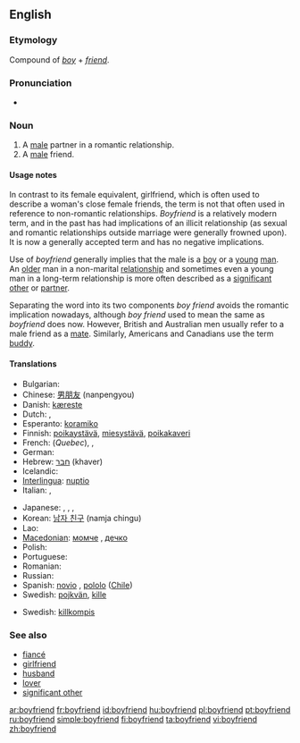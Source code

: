 ==English==

===Etymology===
Compound of ''[[boy]]'' + ''[[friend]]''.

===Pronunciation===
* {{IPA|/ˈbɔɪ.ˌfrɛnd/|lang=en}}

===Noun===
{{en-noun}}

# A [[male]] partner in a romantic relationship.
# A [[male]] friend.

====Usage notes====
In contrast to its female equivalent, girlfriend, which is often used to describe a woman's close female friends, the term is not that often used in reference to non-romantic relationships. ''Boyfriend'' is a relatively modern term, and in the past has had implications of an illicit relationship (as sexual and romantic relationships outside marriage were generally frowned upon). It is now a generally accepted term and has no negative implications.

Use of ''boyfriend'' generally implies that the male is a [[boy]] or a [[young]] [[man]]. An [[old]]er man in a non-marital [[relationship]] and sometimes even a young man in a long-term relationship is more often described as a [[significant other]] or [[partner]].

Separating the word into its two components ''boy friend'' avoids the romantic implication nowadays, although ''boy friend'' used to mean the same as ''boyfriend'' does now. However, British and Australian men usually refer to a male friend as a [[mate]]. Similarly, Americans and Canadians use the term [[buddy]].

====Translations====
{{trans-top|male partner in a romantic relationship.}}
* Bulgarian: {{t+|bg|гадже|sc=Cyrl}}
* Chinese: [[男朋友]] (nanpengyou)
* Danish: [[kæreste]]
* Dutch: {{t+|nl|vriend|m}}, {{t+|nl|lief|n}}
* Esperanto: [[koramiko]]
* Finnish: [[poikaystävä]], [[miesystävä]], [[poikakaveri]]
* French: {{t+|fr|chum|m}} (''Quebec''), {{t+|fr|copain|m}}, {{t+|fr|petit ami|m}}
* German: {{t+|de|Freund|m}}
* Hebrew: [[חבר]] (khaver) {{m}}
* Icelandic: {{t-|is|kærasti|m}}
* [[Interlingua]]: [[nuptio]]
* Italian: {{t+|it|ragazzo|m}}, {{t+|it|fidanzato|m}}
{{trans-mid}}
* Japanese: {{t|ja|カレ|tr=kare|sc=Jpan}}<!--Don't remove! it's correct. by User:Carl Daniels-->,  {{t|ja|彼|tr=[[かれ]], [[kare]]}} {{qualifier|it has two meanings, a fiance and he(pronoun).}}, {{t|ja|彼氏|tr=[[かれし]], [[kareshi]]}}, {{t|ja|カレシ|tr=kareshi}}<!--Don't remove! it's correct. by User:Carl Daniels -->
* Korean: [[남자 친구]] (namja chingu)
* Lao: {{t-|lo|ຜູ້ບ່າວ|tr=phuu-baao|sc=Laoo|xs=Lao}}
* [[Macedonian]]: [[момче]] {{n}}, [[дечко]] {{m}}
* Polish: {{t+|pl|chłopak|m}}
* Portuguese: {{t+|pt|namorado|m}}
* Romanian: {{t+|ro|prieten|m}}
* Russian: {{t+|ru|кавалер|m|tr=kavalér|sc=Cyrl}}
* Spanish: [[novio]] {{m}}, [[pololo]] {{m}} ([[Chile]])
* Swedish: [[pojkvän]], [[kille]]
{{trans-bottom}}
{{trans-top|male friend}}
* Swedish: [[killkompis]] {{c}}
{{trans-mid}}
{{trans-bottom}}

===See also===
* [[fiancé]]
* [[girlfriend]]
* [[husband]]
* [[lover]]
* [[significant other]]

[[ar:boyfriend]]
[[fr:boyfriend]]
[[id:boyfriend]]
[[hu:boyfriend]]
[[pl:boyfriend]]
[[pt:boyfriend]]
[[ru:boyfriend]]
[[simple:boyfriend]]
[[fi:boyfriend]]
[[ta:boyfriend]]
[[vi:boyfriend]]
[[zh:boyfriend]]
